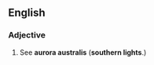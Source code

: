 ==English==

===Adjective===
{{en-adj|-}}

# {{misspelling of|australis}}  See '''aurora australis''' ('''southern lights'''.)